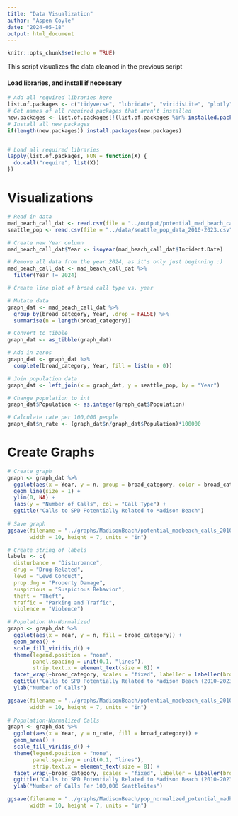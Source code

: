 ---
title: "Data Visualization"
author: "Aspen Coyle"
date: "2024-05-18"
output: html_document
---

```{r setup, include=FALSE}
knitr::opts_chunk$set(echo = TRUE)
```

This script visualizes the data cleaned in the previous script

#### Load libraries, and install if necessary

```{r}
# Add all required libraries here
list.of.packages <- c("tidyverse", "lubridate", "viridisLite", "plotly")
# Get names of all required packages that aren't installed
new.packages <- list.of.packages[!(list.of.packages %in% installed.packages()[, "Package"])]
# Install all new packages
if(length(new.packages)) install.packages(new.packages)


# Load all required libraries
lapply(list.of.packages, FUN = function(X) {
  do.call("require", list(X))
})
```


# Visualizations

```{r}
# Read in data
mad_beach_call_dat <- read.csv(file = "../output/potential_mad_beach_calls_2010-2023.csv")
seattle_pop <- read.csv(file = "../data/seattle_pop_data_2010-2023.csv")

# Create new Year column
mad_beach_call_dat$Year <- isoyear(mad_beach_call_dat$Incident.Date)

# Remove all data from the year 2024, as it's only just beginning :)
mad_beach_call_dat <- mad_beach_call_dat %>%
  filter(Year != 2024)

# Create line plot of broad call type vs. year

# Mutate data
graph_dat <- mad_beach_call_dat %>%
  group_by(broad_category, Year, .drop = FALSE) %>%
  summarise(n = length(broad_category))

# Convert to tibble
graph_dat <- as_tibble(graph_dat)

# Add in zeros
graph_dat <- graph_dat %>% 
  complete(broad_category, Year, fill = list(n = 0))

# Join population data
graph_dat <- left_join(x = graph_dat, y = seattle_pop, by = "Year")

# Change population to int
graph_dat$Population <- as.integer(graph_dat$Population)

# Calculate rate per 100,000 people
graph_dat$n_rate <- (graph_dat$n/graph_dat$Population)*100000
```

# Create Graphs

```{r}
# Create graph
graph <- graph_dat %>%
  ggplot(aes(x = Year, y = n, group = broad_category, color = broad_category)) +
  geom_line(size = 1) +
  ylim(0, NA) +
  labs(y = "Number of Calls", col = "Call Type") +
  ggtitle("Calls to SPD Potentially Related to Madison Beach")
  
# Save graph
ggsave(filename = "../graphs/MadisonBeach/potential_madbeach_calls_2010-2023_linegraph.png", plot = graph,
       width = 10, height = 7, units = "in")

# Create string of labels
labels <- c(
  disturbance = "Disturbance", 
  drug = "Drug-Related", 
  lewd = "Lewd Conduct", 
  prop.dmg = "Property Damage", 
  suspicious = "Suspicious Behavior", 
  theft = "Theft", 
  traffic = "Parking and Traffic", 
  violence = "Violence")

# Population Un-Normalized
graph <- graph_dat %>%
  ggplot(aes(x = Year, y = n, fill = broad_category)) +
  geom_area() +
  scale_fill_viridis_d() +
  theme(legend.position = "none", 
        panel.spacing = unit(0.1, "lines"),
        strip.text.x = element_text(size = 8)) +
  facet_wrap(~broad_category, scales = "fixed", labeller = labeller(broad_category = labels)) +
  ggtitle("Calls to SPD Potentially Related to Madison Beach (2010-2023)") +
  ylab("Number of Calls")

ggsave(filename = "../graphs/MadisonBeach/potential_madbeach_calls_2010-2023_facetwrap.png", plot = graph,
       width = 10, height = 7, units = "in")
  
# Population-Normalized Calls
graph <- graph_dat %>%
  ggplot(aes(x = Year, y = n_rate, fill = broad_category)) +
  geom_area() +
  scale_fill_viridis_d() +
  theme(legend.position = "none", 
        panel.spacing = unit(0.1, "lines"),
        strip.text.x = element_text(size = 8)) +
  facet_wrap(~broad_category, scales = "fixed", labeller = labeller(broad_category = labels)) +
  ggtitle("Calls to SPD Potentially Related to Madison Beach (2010-2023) Per 100,000 Seattle Residents") +
  ylab("Number of Calls Per 100,000 Seattleites")

ggsave(filename = "../graphs/MadisonBeach/pop_normalized_potential_madbeach_calls_2010-2023_facetwrap.png", plot = graph,
       width = 10, height = 7, units = "in")

```